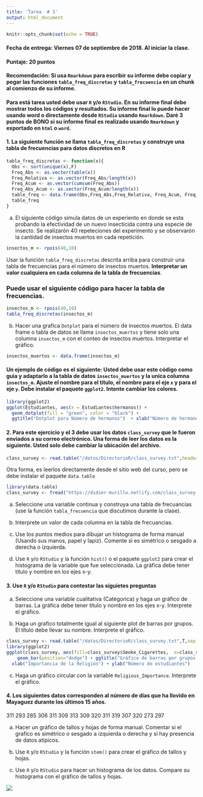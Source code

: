 ```yaml
---
title: 'Tarea  # 3'
output: html_document
---
```


```r
knitr::opts_chunk$set(echo = TRUE)
```

#### **Fecha de entrega:** Viernes 07 de septiembre de 2018. Al iniciar la clase. 

#### **Puntaje:** 20 puntos 

#### **Recomendación:** Si usa `Rmarkdown` para escribir su informe debe copiar y pegar las funciones `tabla_freq_discretas` y `tabla_frecuencia` en un chunk al comienzo de su informe. 

#### Para está tarea usted debe usar `R` y/o `RStudio`. En su informe final debe mostrar todos los códigos y resultados. Su informe final lo puede hacer usando word o directamente desde `RStudio` usando `Rmarkdown`. Daré 3 puntos de BONO si su informe final es realizado usando `Rmarkdown` y exportado en `html` o `word`.

#### 1. La siguiente función se llama `tabla_freq_discretas` y construye una tabla de frecuencias para datos discretos en R

```r
tabla_freq_discretas <- function(x){
  Obs <- sort(unique(x),F)
  Freq_Abs <- as.vector(table(x))
  Freq_Relativa <- as.vector(Freq_Abs/length(x))
  Freq_Acum <- as.vector(cumsum(Freq_Abs))
  Freq_Abs_Acum <- as.vector(Freq_Acum/length(x))
  table_freq <- data.frame(Obs,Freq_Abs,Freq_Relativa, Freq_Acum, Freq_Abs_Acum)
  table_freq
}
```

a) El siguiente código simula datos de un experiento en donde se esta probando la efectividad de un nuevo insecticida contra una especie  de insecto.  Se realizarón 40 repeteciones del experimento y se observarón la cantidad de insectos muertos en cada repetición. 

```r
insectos_m <- rpois(40,10)
```

Usar la función `tabla_freq_discretas` descrita arriba para construir una tabla de frecuencias para el número de insectos muertos. **Interpretar un valor cualquiera en cada columna de la tabla de frecuencias**. 

### Puede usar el siguiente código para hacer la tabla de frecuencias.

```r
insectos_m <- rpois(40,10)
tabla_freq_discretas(insectos_m)
```

b) Hacer una grafica `Dotplot` para el número de insectos muertos. El data frame o tabla de datos se llama `insectos_muertos` y tiene solo una columna `insectos_m` con el conteo de insectos muertos. Interpretar el gráfico.

```r
insectos_muertos <- data.frame(insectos_m)
```

#### Un ejemplo de código es el siguiente: Usted debe usar este código como guia y adaptarlo a la tabla de datos `insectos_muertos` y la unica columna `insectos_m`. Ajuste el nombre para el título, el nombre para el eje `x` y para el eje `y`. Debe instalar el paquete `ggplot2`. Intente cambiar los colores.

```r
library(ggplot2)
ggplot(Estudiantes, aes(x = Estudiantes$hermanos)) + 
  geom_dotplot(fill = "green", color = "black") + 
  ggtitle("Dotplot para Número de hermanos")  + xlab("Número de hermanos") + ylab("conteos")
```

#### 2. Para este ejercicio  y el 3 debe usar los datos `class_survey` que le fueron enviados a su correo electrónico. Una forma de leer los datos es la siguiente. Usted solo debe cambiar la ubicación del archivo.

```r
class_survey <- read.table("/datos/DirectorioR/class_survey.txt",header=TRUE,sep = "\t")
```

Otra forma, es leerlos directamente desde el sitio web del curso, pero se debe instalar el paquete `data.table`

```r
library(data.table)
class_survey <- fread("https://didier-murillo.netlify.com/class_survey.txt",header=TRUE)
```

a) Seleccione una variable continua y construya una tabla de frecuancias (use la función `tabla_frecuencia` que discutimos durante la clase).

b) Interprete un valor de cada columna en la tabla de frecuancias.

c) Use los puntos medios para dibujar un histograma de forma manual (Usando sus manos, papel y lapiz). Comente si es simétrico o sesgado a derecha o izquierda. 

d) Use `R` y/o `RStudio` y la función `hist()` o el paquete `ggplot2` para crear el histograma de la variable que fue seleccionada. La gráfica debe tener título y nombre en los ejes x-y.

#### 3. Use `R` y/o `RStudio` para contestar las siguietes preguntas

a)  Seleccione una variable cualitativa (Catégorica) y haga un gráfico de barras. La gráfica debe tener título y nombre en los ejes x-y. Interprete el gráfico.

b)  Haga un grafico totalmente igual al siguiente plot de barras por grupos. El título debe llevar su nombre. Interprete el gráfico.

```r
class_survey <- read.table("/datos/DirectorioR/class_survey.txt",T,sep = "\t")
library(ggplot2)
ggplot(class_survey, aes(fill=class_survey$Smoke_Cigarettes,  x=class_survey$Religious_Importance)) + 
    geom_bar(position="dodge") + ggtitle("Gráfico de barras por grupos - Su Nombre") +
  xlab("Importancia de la Religión") + ylab("Número de estudiantes")
```

c)  Haga un gráfico circular con la variable `Religious_Importance`. Interprete el gráfico.


#### 4. Los siguientes datos corresponden al número de días que ha llovido en Mayaguez durante los últimos 15 años.

311 293 285 306 311 309 313 309 320 311 319 307 320 273 297

a) Hacer un gráfico de tallos y hojas de forma manual. Comentar si el grafico es simétrico o sesgado a izquierda o derecha y si hay presencia de datos atípicos. 

b) Use `R` y/o `RStudio` y la función `stem()` para crear el gráfico de tallos y hojas.

c) Use `R` y/o `RStudio` para hacer un histograma de los datos. Compare su histograma con el gráfico de tallos y hojas. 


![](blanco.png)